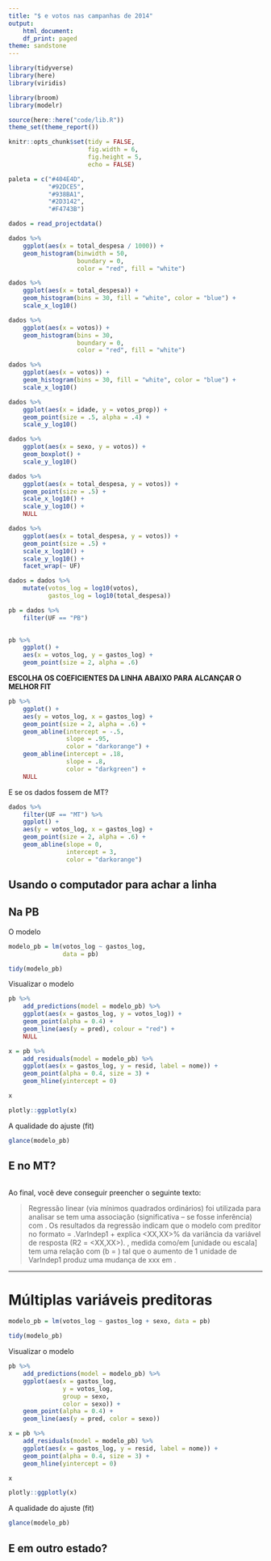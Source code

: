```yaml
---
title: "$ e votos nas campanhas de 2014"
output:
    html_document:
    df_print: paged
theme: sandstone
---
```


```r
library(tidyverse)
library(here)
library(viridis)

library(broom)
library(modelr)

source(here::here("code/lib.R"))
theme_set(theme_report())

knitr::opts_chunk$set(tidy = FALSE,
                      fig.width = 6,
                      fig.height = 5,
                      echo = FALSE)

paleta = c("#404E4D",
           "#92DCE5",
           "#938BA1",
           "#2D3142",
           "#F4743B")
```

```r
dados = read_projectdata()
```

```r
dados %>% 
    ggplot(aes(x = total_despesa / 1000)) + 
    geom_histogram(binwidth = 50, 
                   boundary = 0, 
                   color = "red", fill = "white") 

dados %>% 
    ggplot(aes(x = total_despesa)) + 
    geom_histogram(bins = 30, fill = "white", color = "blue") + 
    scale_x_log10()
```

```r
dados %>% 
    ggplot(aes(x = votos)) + 
    geom_histogram(bins = 30, 
                   boundary = 0, 
                   color = "red", fill = "white") 

dados %>% 
    ggplot(aes(x = votos)) + 
    geom_histogram(bins = 30, fill = "white", color = "blue") + 
    scale_x_log10()
```


```r
dados %>% 
    ggplot(aes(x = idade, y = votos_prop)) + 
    geom_point(size = .5, alpha = .4) + 
    scale_y_log10()
```

```r
dados %>% 
    ggplot(aes(x = sexo, y = votos)) + 
    geom_boxplot() + 
    scale_y_log10()
```


```r
dados %>% 
    ggplot(aes(x = total_despesa, y = votos)) + 
    geom_point(size = .5) + 
    scale_x_log10() +
    scale_y_log10() +
    NULL
```

```r
dados %>% 
    ggplot(aes(x = total_despesa, y = votos)) + 
    geom_point(size = .5) + 
    scale_x_log10() + 
    scale_y_log10() + 
    facet_wrap(~ UF)
```

```r
dados = dados %>% 
    mutate(votos_log = log10(votos), 
           gastos_log = log10(total_despesa))
```


```r
pb = dados %>% 
    filter(UF == "PB") 
    

pb %>% 
    ggplot() + 
    aes(x = votos_log, y = gastos_log) + 
    geom_point(size = 2, alpha = .6)
```

**ESCOLHA OS COEFICIENTES DA LINHA ABAIXO PARA ALCANÇAR O MELHOR FIT**

```r
pb %>% 
    ggplot() + 
    aes(y = votos_log, x = gastos_log) + 
    geom_point(size = 2, alpha = .6) + 
    geom_abline(intercept = -.5, 
                slope = .95, 
                color = "darkorange") + 
    geom_abline(intercept = .18, 
                slope = .8, 
                color = "darkgreen") + 
    NULL
```

E se os dados fossem de MT? 

```r
dados %>% 
    filter(UF == "MT") %>% 
    ggplot() + 
    aes(y = votos_log, x = gastos_log) + 
    geom_point(size = 2, alpha = .6) + 
    geom_abline(slope = 0, 
                intercept = 3, 
                color = "darkorange")

```

## Usando o computador para achar a linha

## Na PB

O modelo

```r
modelo_pb = lm(votos_log ~ gastos_log, 
               data = pb)

tidy(modelo_pb)
```

Visualizar o modelo

```r
pb %>% 
    add_predictions(model = modelo_pb) %>% 
    ggplot(aes(x = gastos_log, y = votos_log)) + 
    geom_point(alpha = 0.4) + 
    geom_line(aes(y = pred), colour = "red") + 
    NULL

```

```r
x = pb %>% 
    add_residuals(model = modelo_pb) %>% 
    ggplot(aes(x = gastos_log, y = resid, label = nome)) + 
    geom_point(alpha = 0.4, size = 3) + 
    geom_hline(yintercept = 0)

x

plotly::ggplotly(x)
```


A qualidade do ajuste (fit)

```r
glance(modelo_pb)
```

## E no MT? 

```r

```


Ao final, você deve conseguir preencher o seguinte texto: 

> Regressão linear (via mínimos quadrados ordinários) foi utilizada para analisar se <VarIndep1> tem uma associação (significativa -- se fosse inferência) com <VarDep>. Os resultados da regressão indicam que o modelo com preditor no formato <VarDep> = <XXX>.VarIndep1 + <Intercept> explica <XX,XX>% da variância da variável de resposta (R2 = <XX,XX>). <VarIndep1>, medida como/em [unidade ou escala] tem uma relação com <VarDep> (b = <YY>) tal que o aumento de 1 unidade de VarIndep1 produz uma mudança de xxx em <VarDep>.

---

# Múltiplas variáveis preditoras

```r
modelo_pb = lm(votos_log ~ gastos_log + sexo, data = pb)

tidy(modelo_pb)
```

Visualizar o modelo

```r
pb %>% 
    add_predictions(model = modelo_pb) %>% 
    ggplot(aes(x = gastos_log, 
               y = votos_log, 
               group = sexo, 
               color = sexo)) + 
    geom_point(alpha = 0.4) + 
    geom_line(aes(y = pred, color = sexo))  
```

```r
x = pb %>% 
    add_residuals(model = modelo_pb) %>% 
    ggplot(aes(x = gastos_log, y = resid, label = nome)) + 
    geom_point(alpha = 0.4, size = 3) + 
    geom_hline(yintercept = 0)

x

plotly::ggplotly(x)
```


A qualidade do ajuste (fit)

```r
glance(modelo_pb)
```

## E em outro estado? 

```r

```

